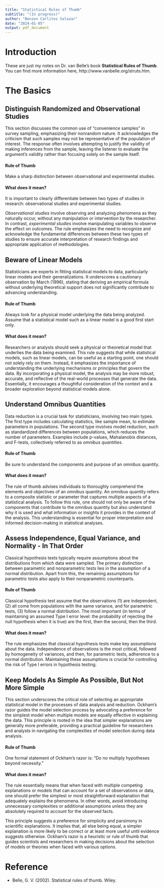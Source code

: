 ```yaml
---
title: "Statistical Rules of Thumb"
subtitle: "(In progress)"
author: "Benzon Carlitos Salazar"
date: "2024-01-05"
output: pdf_document
---
```


# Introduction

These are just my notes on Dr. van Belle's book **Statistical Rules of Thumb**. You can find more information here, 
http://www.vanbelle.org/struts.htm.

# The Basics

## Distinguish Randomized and Observational Studies

This section discusses the common use of "convenience samples" in survey sampling, emphasizing their nonrandom nature. 
It acknowledges the criticism that such samples may not be representative of the population of interest. The response 
often involves attempting to justify the validity of making inferences from the sample, leaving the listener to evaluate 
the argument's validity rather than focusing solely on the sample itself.

#### Rule of Thumb

Make a sharp distinction between observational and experimental studies.

#### What does it mean?

It is important to clearly differentiate between two types of studies in research: observational studies and experimental 
studies.

*Observational studies* involve observing and analyzing phenomena as they naturally occur, without any manipulation or 
intervention by the researcher. In contrast, *experimental studies* involve manipulating variables to observe the 
effect on outcomes. The rule emphasizes the need to recognize and acknowledge the fundamental differences between these 
two types of studies to ensure accurate interpretation of research findings and appropriate application of methodologies.

## Beware of Linear Models

Statisticians are experts in fitting statistical models to data, particularly linear models and their generalizations. 
It underscores a cautionary observation by March (1996), stating that deriving an empirical formula without underlying 
theoretical support does not significantly contribute to advancing understanding.

#### Rule of Thumb

Always look for a physical model underlying the data being analyzed. Assume that a statistical model such as a linear 
model is a good first start only.

#### What does it mean?

Researchers or analysts should seek a physical or theoretical model that underlies the data being examined. This rule 
suggests that while statistical models, such as linear models, can be useful as a starting point, one should not solely 
rely on them. Instead, it emphasizes the importance of understanding the underlying mechanisms or principles that govern 
the data. By incorporating a physical model, the analysis may be more robust, accurate, and reflective of the real-world 
processes that generate the data. Essentially, it encourages a thoughtful consideration of the context and a broader 
exploration beyond statistical models alone.

## Understand Omnibus Quantities

Data reduction is a crucial task for statisticians, involving two main types. The first type includes calculating 
statistics, like sample mean, to estimate parameters in populations. The second type involves model reduction, such as 
standardized differences between populations, which reduces the number of parameters. Examples include p-values, 
Mahalanobis distances, and F-tests, collectively referred to as *omnibus quantities*.

#### Rule of Thumb

Be sure to understand the components and purpose of an omnibus quantity.

#### What does it mean?

The rule of thumb advises individuals to thoroughly comprehend the elements and objectives of an omnibus quantity. An 
omnibus quantity refers to a composite statistic or parameter that captures multiple aspects of a statistical analysis. 
To follow this rule, one should not only be aware of the components that contribute to the omnibus quantity but also 
understand why it is used and what information or insights it provides in the context of the analysis. This understanding 
is essential for proper interpretation and informed decision-making in statistical analyses.

## Assess Independence, Equal Variance, and Normality - In That Order

Classical hypothesis tests typically require assumptions about the distributions from which data were sampled. The 
primary distinction between parametric and nonparametric tests lies in the assumption of a normal distribution. Apart 
from this, the remaining assumptions for parametric tests also apply to their nonparametric counterparts.

#### Rule of Thumb

Classical hypothesis test assume that the observations (1) are independent, (2) all come from populations with the same 
variance, and for parametric tests, (3) follow a normal distribution. The most important (in terms of maintaining an 
assumed Type I error level: the probability of rejecting the null hypothesis when it is true) are the first, then the 
second, then the third.

#### What does it mean?

The rule emphasizes that classical hypothesis tests make key assumptions about the data. Independence of observations is 
the most critical, followed by homogeneity of variances, and then, for parametric tests, adherence to a normal 
distribution. Maintaining these assumptions is crucial for controlling the risk of Type I errors in hypothesis testing.

## Keep Models As Simple As Possible, But Not More Simple

This section underscores the critical role of selecting an appropriate statistical model in the processes of data analysis 
and reduction. Ockham's razor guides the model selection process by advocating a preference for the simplest model when 
multiple models are equally effective in explaining the data. This principle is rooted in the idea that simpler explanations 
are generally more preferable, providing a practical guideline for researchers and analysts in navigating the complexities 
of model selection during data analysis.

#### Rule of Thumb

One formal statement of Ockham's razor is: "Do no multiply hypotheses beyond necessity."

#### What does it mean?

The rule essentially means that when faced with multiple competing explanations or models that can account for a set of 
observations or data, one should prefer the simplest or most straightforward explanation that adequately explains the 
phenomena. In other words, avoid introducing unnecessary complexities or additional assumptions unless they are absolutely 
required to account for the observed facts.

This principle suggests a preference for simplicity and parsimony in scientific explanations. It implies that, all else 
being equal, a simpler explanation is more likely to be correct or at least more useful until evidence suggests otherwise. 
Ockham's razor is a heuristic or rule of thumb that guides scientists and researchers in making decisions about the 
selection of models or theories when faced with various options.

# Reference

- Belle, G. V. (2002). Statistical rules of thumb. Wiley.
